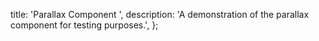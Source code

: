   title: 'Parallax Component ',
  description:
    'A demonstration of the parallax component for testing purposes.',
};

<ComponentCodePreview name='parallaxcomponent' />
